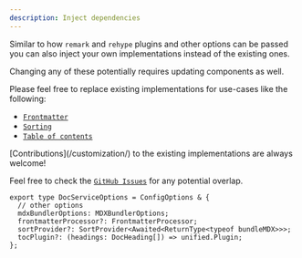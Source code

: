 ```yaml
---
description: Inject dependencies
---
```


Similar to how `remark` and `rehype` plugins and other options can be passed you can also inject your own implementations instead of the existing ones.

<Warning>
  Changing any of these potentially requires updating components as well.
</Warning>

Please feel free to replace existing implementations for use-cases like the following:

- [`Frontmatter`](/customization/dependency-injection/frontmatter)
- [`Sorting`](/customization/dependency-injection/sorting)
- [`Table of contents`](/customization/dependency-injection/tableOfContents)

<Info>
[Contributions](/customization/) to the existing implementations are always welcome!
</Info>

Feel free to check the [`GitHub Issues`](https://github.com/NicoZweifel/vike-docs-template/issues) for any potential overlap.

```tsx
export type DocServiceOptions = ConfigOptions & {
  // other options
  mdxBundlerOptions: MDXBundlerOptions;
  frontmatterProcessor?: FrontmatterProcessor;
  sortProvider?: SortProvider<Awaited<ReturnType<typeof bundleMDX>>>;
  tocPlugin?: (headings: DocHeading[]) => unified.Plugin;
};

```
